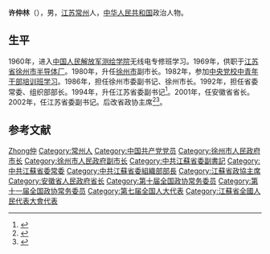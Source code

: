 '''许仲林'''（{{bd|1943年|||catIdx=Xu許}}），男，[[江苏|江苏]][[常州|常州]]人，[[中华人民共和国|中华人民共和国]]政治人物。

== 生平 ==
1960年，进入[[中国人民解放军测绘学院|中国人民解放军测绘学院]]无线电专修班学习。1969年，供职于[[江苏省|江苏省]][[徐州市半导体厂|徐州市半导体厂]]。1980年，升任[[徐州市|徐州市]]副市长。1982年，参加[[中共中央党校一年制中青年干部培训班学员列表|中央党校中青年干部培训班学习]]。1986年，担任徐州市委副书记、徐州市长。1992年，担任省委常委、组织部部长。1994年，升任江苏省委副书记<ref>{{cite web|title=原安徽省长许仲林任中共江苏省委副书记|url=http://news.sina.com.cn/c/2002-10-16/1422769859.html|publisher=新浪网|accessdate=2012-03-03|archive-date=2016-03-04|archive-url=https://web.archive.org/web/20160304215855/http://news.sina.com.cn/c/2002-10-16/1422769859.html|dead-url=no}}</ref>。2001年，任安徽省省长。2002年，任江苏省委副书记。后改省政协主席<ref>{{cite web|title=江苏省九届政协主席许仲林一行访问若航（南京）基地|url=http://www.ruohang.com/html/gsxw/866.html|publisher=若航资讯部|accessdate=2012-03-03|deadurl=yes|archiveurl=https://web.archive.org/web/20111021000944/http://www.ruohang.com/html/gsxw/866.html|archivedate=2011-10-21}}</ref><ref>{{cite web|author=陈勇|title=政协常委许仲林：加强土地出让金监管 杜绝腐败|url=http://news.ifeng.com/mainland/special/2011lianghui/content-0/detail_2011_03/07/5010882_0.shtml|publisher=凤凰网|accessdate=2012-03-03}}</ref>。

== 参考文献 ==
{{reflist}}

{{中国政治人物小作品}}
{{徐州市市长}}
{{中华人民共和国江苏省正职领导人|nocat}}
{{中华人民共和国安徽省正职领导人|nocat}}
{{安徽行政长官}}

{{Authority control}}
{{DEFAULTSORT:Xu许}}
[[Category:許姓|Zhong仲]]
[[Category:常州人|Category:常州人]]
[[Category:中国共产党党员|Category:中国共产党党员]]
[[Category:徐州市人民政府市长|Category:徐州市人民政府市长]]
[[Category:徐州市人民政府副市长|Category:徐州市人民政府副市长]]
[[Category:中共江蘇省委副書記|Category:中共江蘇省委副書記]]
[[Category:中共江蘇省委常委|Category:中共江蘇省委常委]]
[[Category:中共江蘇省委組織部部長|Category:中共江蘇省委組織部部長]]
[[Category:江蘇省政協主席|Category:江蘇省政協主席]]
[[Category:安徽省人民政府省长|Category:安徽省人民政府省长]]
[[Category:第十届全国政协常务委员|Category:第十届全国政协常务委员]]
[[Category:第十一届全国政协常务委员|Category:第十一届全国政协常务委员]]
[[Category:第七届全国人大代表|Category:第七届全国人大代表]]
[[Category:江蘇省全國人民代表大會代表|Category:江蘇省全國人民代表大會代表]]
